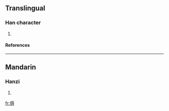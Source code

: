 ==Translingual==
===Han character===
{{Han char|rn=9|rad=人|as=10|sn=12|four=|canj=人一女戈 (OMVI)}}
# {{defn|Han}}
====References====
{{Han ref|kx=0112.230|dkj=00943|dj=0240.080|hdz=10202.020|uh=5089|ud=20617}}
----
==Mandarin==
===Hanzi===
{{cmn-hanzi|pin=[[rù]] ([[ru4]])|wg=ju<sup>4</sup>}}
# {{defn|Mandarin}}




[[fr:傉]]